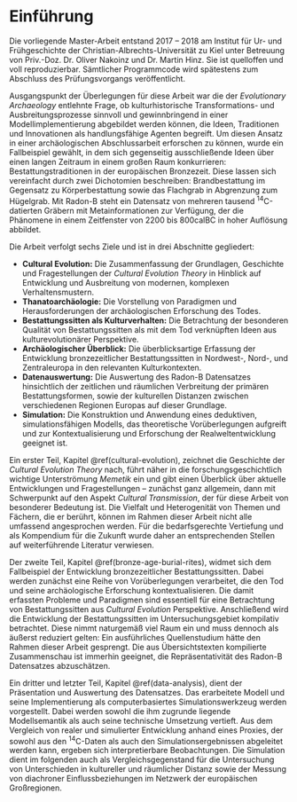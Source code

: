 # Einführung {#intro}

Die vorliegende Master-Arbeit entstand 2017 -- 2018 am Institut für Ur- und Frühgeschichte der Christian-Albrechts-Universität zu Kiel unter Betreuung von Priv.-Doz. Dr. Oliver Nakoinz und Dr. Martin Hinz. Sie ist quelloffen und voll reproduzierbar. Sämtlicher Programmcode wird spätestens zum Abschluss des Prüfungsvorgangs veröffentlicht.

Ausgangspunkt der Überlegungen für diese Arbeit war die der *Evolutionary Archaeology* entlehnte Frage, ob kulturhistorische Transformations- und Ausbreitungsprozesse sinnvoll und gewinnbringend in einer Modellimplementierung abgebildet werden können, die Ideen, Traditionen und Innovationen als handlungsfähige Agenten begreift. Um diesen Ansatz in einer archäologischen Abschlussarbeit erforschen zu können, wurde ein Fallbeispiel gewählt, in dem sich gegenseitig ausschließende Ideen über einen langen Zeitraum in einem großen Raum konkurrieren: Bestattungstraditionen in der europäischen Bronzezeit. Diese lassen sich vereinfacht durch zwei Dichotomien beschreiben: Brandbestattung im Gegensatz zu Körperbestattung sowie das Flachgrab in Abgrenzung zum Hügelgrab. Mit Radon-B steht ein Datensatz von mehreren tausend ^14^C-datierten Gräbern mit Metainformationen zur Verfügung, der die Phänomene in einem Zeitfenster von 2200 bis 800calBC in hoher Auflösung abbildet. 

Die Arbeit verfolgt sechs Ziele und ist in drei Abschnitte gegliedert: 

- **Cultural Evolution:** Die Zusammenfassung der Grundlagen, Geschichte und Fragestellungen der *Cultural Evolution Theory* in Hinblick auf Entwicklung und Ausbreitung von modernen, komplexen Verhaltensmustern.
- **Thanatoarchäologie:** Die Vorstellung von Paradigmen und Herausforderungen der archäologischen Erforschung des Todes.
- **Bestattungssitten als Kulturverhalten:** Die Betrachtung der besonderen Qualität von Bestattungssitten als mit dem Tod verknüpften Ideen aus kulturevolutionärer Perspektive.
- **Archäologischer Überblick:** Die überblicksartige Erfassung der Entwicklung bronzezeitlicher Bestattungssitten in Nordwest-, Nord-, und Zentraleuropa in den relevanten Kulturkontexten.
- **Datenauswertung:** Die Auswertung des Radon-B Datensatzes hinsichtlich der zeitlichen und räumlichen Verbreitung der primären Bestattungsformen, sowie der kulturellen Distanzen zwischen verschiedenen Regionen Europas auf dieser Grundlage.
- **Simulation:** Die Konstruktion und Anwendung eines deduktiven, simulationsfähigen Modells, das theoretische Vorüberlegungen aufgreift und zur Kontextualisierung und Erforschung der Realweltentwicklung geeignet ist.

Ein erster Teil, Kapitel \@ref(cultural-evolution), zeichnet die Geschichte der *Cultural Evolution Theory* nach, führt näher in die forschungsgeschichtlich wichtige Unterströmung *Memetik* ein und gibt einen Überblick über aktuelle Entwicklungen und Fragestellungen -- zunächst ganz allgemein, dann mit Schwerpunkt auf den Aspekt *Cultural Transmission*, der für diese Arbeit von besonderer Bedeutung ist. Die Vielfalt und Heterogenität von Themen und Fächern, die er berührt, können im Rahmen dieser Arbeit nicht alle umfassend angesprochen werden. Für die bedarfsgerechte Vertiefung und als Kompendium für die Zukunft wurde daher an entsprechenden Stellen auf weiterführende Literatur verwiesen.  

Der zweite Teil, Kapitel \@ref(bronze-age-burial-rites), widmet sich dem Fallbeispiel der Entwicklung bronzezeitlicher Bestattungssitten. Dabei werden zunächst eine Reihe von Vorüberlegungen verarbeitet, die den Tod und seine archäologische Erforschung kontextualisieren. Die damit erfassten Probleme und Paradigmen sind essentiell für eine Betrachtung von Bestattungssitten aus *Cultural Evolution* Perspektive. Anschließend wird die Entwicklung der Bestattungssitten im Untersuchungsgebiet kompilativ betrachtet. Diese nimmt naturgemäß viel Raum ein und muss dennoch als äußerst reduziert gelten: Ein ausführliches Quellenstudium hätte den Rahmen dieser Arbeit gesprengt. Die aus Übersichtstexten kompilierte Zusammenschau ist immerhin geeignet, die Repräsentativität des Radon-B Datensatzes abzuschätzen. 

Ein dritter und letzter Teil, Kapitel \@ref(data-analysis), dient der Präsentation und Auswertung des Datensatzes. Das erarbeitete Modell und seine Implementierung als computerbasiertes Simulationswerkzeug werden vorgestellt. Dabei werden sowohl die ihm zugrunde liegende Modellsemantik als auch seine technische Umsetzung vertieft. Aus dem Vergleich von realer und simulierter Entwicklung anhand eines Proxies, der sowohl aus den ^14^C-Daten als auch den Simulationsergebnissen abgeleitet werden kann, ergeben sich interpretierbare Beobachtungen. Die Simulation dient im folgenden auch als Vergleichsgegenstand für die Untersuchung von Unterschieden in kultureller und räumlicher Distanz sowie der Messung von diachroner Einflussbeziehungen im Netzwerk der europäischen Großregionen.
